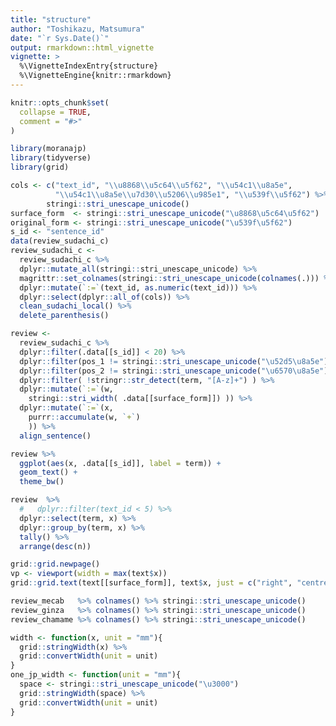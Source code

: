 ```yaml
---
title: "structure"
author: "Toshikazu, Matsumura"
date: "`r Sys.Date()`"
output: rmarkdown::html_vignette
vignette: >
  %\VignetteIndexEntry{structure}
  %\VignetteEngine{knitr::rmarkdown}
---
```



```r
knitr::opts_chunk$set(
  collapse = TRUE,
  comment = "#>"
)
```

```r
library(moranajp)
library(tidyverse)
library(grid)
```

```r
cols <- c("text_id", "\\u8868\\u5c64\\u5f62", "\\u54c1\\u8a5e", 
          "\\u54c1\\u8a5e\\u7d30\\u5206\\u985e1", "\\u539f\\u5f62") %>%
        stringi::stri_unescape_unicode()
surface_form  <- stringi::stri_unescape_unicode("\u8868\u5c64\u5f62")
original_form <- stringi::stri_unescape_unicode("\u539f\u5f62")
s_id <- "sentence_id"
data(review_sudachi_c)
review_sudachi_c <- 
  review_sudachi_c %>%
  dplyr::mutate_all(stringi::stri_unescape_unicode) %>%
  magrittr::set_colnames(stringi::stri_unescape_unicode(colnames(.))) %>%
  dplyr::mutate(`:=`(text_id, as.numeric(text_id))) %>%
  dplyr::select(dplyr::all_of(cols)) %>%
  clean_sudachi_local() %>%
  delete_parenthesis()

review <- 
  review_sudachi_c %>%
  dplyr::filter(.data[[s_id]] < 20) %>%
  dplyr::filter(pos_1 != stringi::stri_unescape_unicode("\u52d5\u8a5e")) %>%
  dplyr::filter(pos_2 != stringi::stri_unescape_unicode("\u6570\u8a5e")) %>%
  dplyr::filter( !stringr::str_detect(term, "[A-z]+") ) %>%
  dplyr::mutate(`:=`(w, 
    stringi::stri_width( .data[[surface_form]]) )) %>%
  dplyr::mutate(`:=`(x, 
    purrr::accumulate(w, `+`) 
    )) %>%
  align_sentence()

review %>%
  ggplot(aes(x, .data[[s_id]], label = term)) + 
  geom_text() + 
  theme_bw()
```

```r
review  %>%
  #   dplyr::filter(text_id < 5) %>%
  dplyr::select(term, x) %>%
  dplyr::group_by(term, x) %>%
  tally() %>%
  arrange(desc(n))

grid::grid.newpage()
vp <- viewport(width = max(text$x))
grid::grid.text(text[[surface_form]], text$x, just = c("right", "centre"), vp = vp)

```

```r
review_mecab   %>% colnames() %>% stringi::stri_unescape_unicode()
review_ginza   %>% colnames() %>% stringi::stri_unescape_unicode()
review_chamame %>% colnames() %>% stringi::stri_unescape_unicode()
```

```r
width <- function(x, unit = "mm"){
  grid::stringWidth(x) %>%
  grid::convertWidth(unit = unit)
}
one_jp_width <- function(unit = "mm"){
  space <- stringi::stri_unescape_unicode("\u3000") 
  grid::stringWidth(space) %>%
  grid::convertWidth(unit = unit)
}
```
